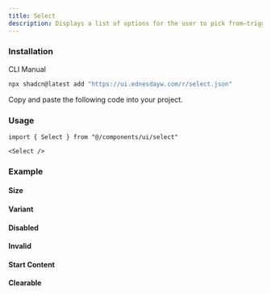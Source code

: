 ```yaml
---
title: Select
description: Displays a list of options for the user to pick from—triggered by a button.
---
```


### Installation
<Tabs defaultValue="cli">

<TabsList>
  <TabsTrigger value="cli">CLI</TabsTrigger>
  <TabsTrigger value="manual">Manual</TabsTrigger>
</TabsList>

<TabsContent value="cli">

```bash
npx shadcn@latest add "https://ui.ednesdayw.com/r/select.json"
```

</TabsContent>

<TabsContent value="manual">

<Steps>

<Step>Copy and paste the following code into your project.</Step>

<ComponentSource name="select" />

</Steps>

</TabsContent>

</Tabs>

### Usage

```tsx
import { Select } from "@/components/ui/select"

<Select />
```

### Example

#### Size
<ComponentPreview name="select-size-demo" />

#### Variant
<ComponentPreview name="select-variant-demo" />

#### Disabled
<ComponentPreview name="select-disabled-demo" />

#### Invalid
<ComponentPreview name="select-invalid-demo" />

#### Start Content
<ComponentPreview name="select-start-content-demo" />

#### Clearable
<ComponentPreview name="select-clearable-demo" />